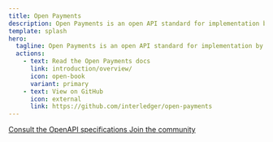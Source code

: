 ```yaml
---
title: Open Payments
description: Open Payments is an open API standard for implementation by account servicing entities.
template: splash
hero:
  tagline: Open Payments is an open API standard for implementation by account servicing entities.
  actions:
    - text: Read the Open Payments docs
      link: introduction/overview/
      icon: open-book
      variant: primary
    - text: View on GitHub
      icon: external
      link: https://github.com/interledger/open-payments
---
```



<CardGrid>

  <a class='card-link' href='/apis/resource-server/'>
    <Card title='View the API reference' icon='document'>
      Consult the OpenAPI specifications
    </Card>
  </a>
  <a
    class='card-link'
    href='https://github.com/interledger/open-payments'
    target='_blank'
    rel='noopener noreferrer'
  >
    <Card title='Contribute on Github' icon='external'>
      Join the community
    </Card>
  </a>
</CardGrid>

